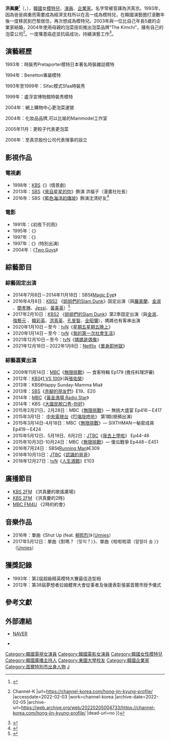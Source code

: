 {{藝人
|姓名 = 洪真慶
|類型 = 女藝人
|圖片 =Hong Jin-kyung at the 2016 KBS Entertainment Awards.jpg
|圖片尺寸 = 
|圖片簡介 = 
|本名 =
|外文名 = 홍진경
|外文 = ko
|羅馬拼音 = Hong Jin-kyung
|英文名 =
|暱稱 =[[米其林指南|洪其林]]、泡菜女王、籃框、燈塔、洪奶奶<ref>Unnies 成員裡最早睡，也一直是最高的成員</ref>
|其他藝名 = 
|國籍 = {{KOR}}
|出生日期 = {{birth_date_and_age|1977|12|23}}
|出生地點 = {{KOR}}[[首爾特別市|首爾特別市]][[道峰區|道峰區]]
|職業 = [[演員|演員]]、[[模特兒|模特兒]]
|語言 = [[韓語|韓語]]
|教育程度 = [[東國大學|東國大學]]戲劇電影學士
|宗教信仰 =[[天主教|天主教]] 
|配偶 = 金正友
|兒女 = 女儿：金拉爾（{{age|2010|12|29}}岁）
|出道日期 = 1993年
|出道作 = 1993年第2次超級精英模特大賽
|代表作 = 
|活躍年代 =
|唱片公司 = 
|經紀公司 = {{link-ko|IOK Company|아이오케이컴퍼니}}
|網站 = 
|相關團體 = [[Unnies|UNNIES]]
}}
{{Infobox Korean name
| title          = 洪真慶
| hangul         = {{linktext|홍|진|경}}
| hanja          = {{linktext|洪|眞|慶}}
| rr             = Hong Jin-kyung
| mr             = Hong Chin-kyeong
}}
'''洪眞慶'''<ref>{{Cite web |url=http://newslibrary.naver.com/viewer/index.nhn?articleId=1996012300209139022&editNo=45&printCount=1&publishDate=1996-01-23&officeId=00020&pageNo=39&printNo=23090&publishType=00010 |title=NAVER舊報紙－1996年1月23日 |access-date=2016-12-04 |archive-date=2020-04-18 |archive-url=https://web.archive.org/web/20200418210243/https://newslibrary.naver.com/viewer/index.nhn?articleId=1996012300209139022&editNo=45&printCount=1&publishDate=1996-01-23&officeId=00020&pageNo=39&printNo=23090&publishType=00010 |dead-url=no }}</ref>（{{kor|k=홍진경|hanja=洪眞慶|rm=Hong Jin-kyung}}，{{bd|1977年|12月23日}}），[[韓國|韓國]]女[[模特兒|模特兒]]、[[演員|演員]]、[[企業家|企業家]]。名字常被音譯為洪真京。1993年，因為爸爸病重而需要成為經濟支柱所以在高一成為模特兒，在韓國演藝圈打滾數年後一度移民到巴黎居住，再次想成為模特兒。2003年與一位比自己年長5歲的企業家結婚，2004年使用母親的泡菜技術推出泡菜品牌“The Kimchi”，擁有自己的泡菜公司<ref>{{cite news |title=The Real Story of Hong Jin-kyung: An Entertainer Who is Also a CEO of a Kimchi Company {{!}} Channel-K |url=https://channel-korea.com/hong-jin-kyung-profile/ |accessdate=2022-02-03 |work=channel-korea |archive-date=2022-02-05 |archive-url=https://web.archive.org/web/20220205004733/https://channel-korea.com/hong-jin-kyung-profile/ |dead-url=no }}</ref>。一度罹患癌症並抗癌成功，持續演藝工作<ref>{{cite news |title=Kimchi marketing, celebrities become inseparable |url=http://www.koreatimes.co.kr/www/news/biz/2016/03/335_98187.html |accessdate=2022-02-03 |work=koreatimes |date=2011-11-06 |language=en |archive-date=2022-02-04 |archive-url=https://web.archive.org/web/20220204171702/http://www.koreatimes.co.kr/www/news/biz/2016/03/335_98187.html |dead-url=no }}</ref>。

== 演藝經歷 ==
1993年：時裝秀Pretaporter模特日本著名時裝雜誌模特

1994年：Benetton專屬模特

1993年至1999年：Sifac模式Sfaa時裝秀

1999年：盧浮宮博物館時裝秀模特

2004年：網上購物中心更泡菜運營

2004年：化妝品品牌,可以比喻的Mainmodel工作室

2005年11月：更餃子代表更泡菜

2006年：至真京股份公司代表理事的設立

== 影視作品 ==
=== 電視劇 ===
*1998年：[[韓國放送公社|KBS]]《{{link-ko|創造幸福|행복을 만들어 드립니다}}》(情景劇)
*2013年：[[SBS_(韓國)|SBS]]《[[來自星星的你|來自星星的你]]》飾演 洪福子（漫畫社社長）
*2016年：SBS《[[藍色海洋的傳說|藍色海洋的傳說]]》飾演沈清好友<ref>{{cite news |title=Hong Jin Kyung Opens Up About Her Past Struggle With Cancer On “Unni’s Slam Dunk” |url=http://www.soompi.com/2016/06/24/hong-jin-kyung-opens-struggle-cancer-unnis-slam-dunk/ |accessdate=2022-02-03 |work=Soompi |date=1466804388 |language=en |archive-date=2016-06-25 |archive-url=https://web.archive.org/web/20160625050800/http://www.soompi.com/2016/06/24/hong-jin-kyung-opens-struggle-cancer-unnis-slam-dunk/ |dead-url=no }}</ref>

=== 電影 ===
*1991年：《初夜下的雨》
*1995年：《{{link-ko|天才宣言|천재 선언}}》
*1997年：《{{link-ko|產婦因果|산부인과}}》
*1997年：《{{link-ko|Baby Sale|베이비 세일}}》(特別出演)
*2004年：《[[Two_Guys|Two Guys]]》

== 綜藝節目 ==
===綜藝固定出演===
*2014年7月8日－2014年11月18日：SBS《[[Magic_Eye|Magic Eye]]》
*2016年4月8日：[[KBS第2頻道|KBS2]] 《[[姐姐們的Slam_Dunk|姐姐們的Slam Dunk]]》固定出演（與[[羅美蘭|羅美蘭]]、[[金淑|金淑]] 、[[閔孝琳|閔孝琳]]、[[Jessi|Jessi]]、[[黃美英|黃美英]]）<ref>{{cite news |title=Model-Actress Hong Jin Kyung Says She’s Not Embarrassed of Her Bald Look |url=http://www.soompi.com/2014/11/09/model-actress-hong-jin-kyung-says-shes-not-embarrassed-of-her-bald-look/ |accessdate=2022-02-03 |work=Soompi |date=1415524278 |language=en |archive-date=2014-11-11 |archive-url=https://web.archive.org/web/20141111174500/http://www.soompi.com/2014/11/09/model-actress-hong-jin-kyung-says-shes-not-embarrassed-of-her-bald-look/ |dead-url=no }}</ref>
*2017年2月10日：[[KBS第2頻道|KBS2]] 《[[姐姐們的Slam_Dunk|姐姐們的Slam Dunk]]》第2季固定出演（與[[金淑|金淑]]、[[強藝元|強藝元]] 、[[韓彩英|韓彩英]]、[[洪真英|洪真英]]、[[孔旻智|孔旻智]]、[[全昭彌|全昭彌]]），媽媽也有客串出演
*2020年1月10日－至今：[[tvN|tvN]]《[[星期五星期五晚上|星期五星期五晚上]]》
*2020年1月14日－至今：[[tvN|tvN]]《[[我的第一次社會生活|我的第一次社會生活]]》
*2021年12月10日－至今：[[tvN|tvN]]《[[媽媽是偶像_(韓國綜藝)|媽媽是偶像]]》
*2021年12月18日－2022年1月8日：[[Netflix|Netflix]]《[[單身即地獄|單身即地獄]]》

===綜藝嘉賓出演===
*2009年11月14日：[[文化廣播_(韓國)|MBC]]《[[無限挑戰|無限挑戰]]》— 食客特輯 Ep179 (擔任料理評審)
*2012年：[[韓國放送公社|KBS]]《[[1_VS_100|1 VS 100]]》（與[[張佑榮|張佑榮]]）
*2013年：KBS《Happy Sunday-Mamma Mia》
*2013年：[[SBS株式會社|SBS]]《[[赤腳的朋友們|赤腳的朋友們]]》E19、E20
*2014年：[[文化廣播_(韓國)|MBC]]《[[黃金漁場_Radio_Star|黃金漁場 Radio Star]]》
*2014年：KBS《[[大國民脫口秀-你好|大國民脫口秀-你好]]》
*2015年2月21日、2月28日：MBC《[[無限挑戰|無限挑戰]]》— 無挑大盛宴 Ep416－E417
*2015年3月1日： [[中国中央电视台|中央電視台]]《[[叮咯咙咚呛|叮咯咙咚呛]]》 第1期(視頻出演)
*2015年3月14日-4月18日：MBC《[[無限挑戰|無限挑戰]]》— SIXTHMAN—秘密成員 Ep419－E424
*2015年5月12日、5月19日、6月2日：[[JTBC|JTBC]]《[[我去上學啦|我去上學啦]]》 Ep44-46
*2015年10月3日-10月24日：MBC《[[無限挑戰|無限挑戰]]》— 傻瓜戰爭 Ep448－E451
*2016年7月24日：SBS《[[Running_Man|Running Man]]》E309
*2018年10月13日：[[JTBC|JTBC]]《[[認識的哥哥|認識的哥哥]]》
*2018年12月27日：[[tvN|tvN]]《[[人生酒館|人生酒館]]》E103

== 廣播節目 ==
*[[韓國放送公社|KBS 2FM]] 《洪真慶的歌謠廣場》
*[[韓國放送公社|KBS 2FM]] 《洪真慶的2時》
*[[文化廣播_(韓國)|MBC FM4U]] 《2時的約會》

==音樂作品==
*2016年：單曲《Shut Up (feat. [[柳熙烈|柳熙烈]])》（[[Unnies|Unnies]]）
*2017年5月12日：單曲《對嗎？（맞지？）》、單曲《啦啦啦頌（랄랄라 송 ）》（[[Unnies|Unnies]]）

== 獲獎記錄 ==
*1993年：第2屆超級精英模特大賽最佳造型相
*2012年：第38屆夢想者拉姆體育大會從事者及後援表彰張裳首爾市授予儀式

== 參考文獻 ==
{{reflist}}

== 外部連結 ==
*[http://search.naver.com/search.naver?sm=tab_hty.top&where=nexearch&ie=utf8&query=%ED%99%8D%EC%A7%84%EA%B2%BD&x=24&y=8 NAVER] {{Wayback|url=http://search.naver.com/search.naver?sm=tab_hty.top&where=nexearch&ie=utf8&query=%ED%99%8D%EC%A7%84%EA%B2%BD&x=24&y=8 |date=20200418210259 }}{{ko}}
*{{instagram|jinkyunghong}} {{ko}}
{{IOK Company}}
{{CODE - 秘密的房间}}
{{DEFAULTSORT:Hong Jin-kyung}}
[[Category:韓國電視女演員|Category:韓國電視女演員]]
[[Category:韓國電影女演員|Category:韓國電影女演員]]
[[Category:韓國女性模特兒|Category:韓國女性模特兒]]
[[Category:韓國廣播主持人|Category:韓國廣播主持人]]
[[Category:東國大學校友|Category:東國大學校友]]
[[Category:韓國企業家|Category:韓國企業家]]
[[Category:首爾特別市出身人物|Category:首爾特別市出身人物]]
[[Category:洪姓|J]]